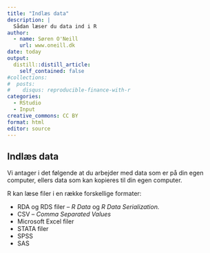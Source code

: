 ```yaml
---
title: "Indlæs data"
description: |
  Sådan læser du data ind i R
author:
  - name: Søren O'Neill
    url: www.oneill.dk
date: today
output:
  distill::distill_article:
    self_contained: false
#collections:
#  posts:
#    disqus: reproducible-finance-with-r
categories:
  - RStudio
  - Input
creative_commons: CC BY
format: html
editor: source
---
```


## Indlæs data 

Vi antager i det følgende at du arbejder med data som er på din egen computer, ellers data som kan kopieres til din egen computer.

R kan læse filer i en række forskellige formater:

* RDA og RDS filer -- _R Data_ og _R Data Serialization._ 
* CSV -- _Comma Separated Values_
* Microsoft Excel filer 
* STATA filer
* SPSS
* SAS



<script src="https://giscus.app/client.js"
        data-repo="sorenoneill/r4phd"
        data-repo-id="R_kgDOJ9etDQ"
        data-category="Announcements"
        data-category-id="DIC_kwDOJ9etDc4CYApF"
        data-mapping="pathname"
        data-strict="0"
        data-reactions-enabled="0"
        data-emit-metadata="0"
        data-input-position="bottom"
        data-theme="cobalt"
        data-lang="en"
        crossorigin="anonymous"
        async>
</script>